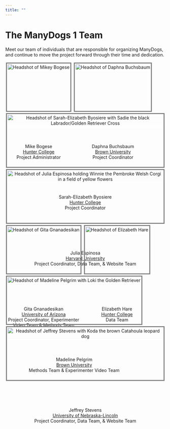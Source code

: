 ```yaml
---
title: ""
---
```


<style>
figure {
  margin:2px;
  display:inline-block;
  vertical-align:top;
  border:solid gray;
  text-align:center;
  position:relative;
  padding-bottom:9em;
}
figure img {
  display:block;
  border:solid white
}
figcaption{
  position:absolute;
  top:250px;
  left:0;
  right:0;
  padding:0.2em 2px;
  min-height:3em;
  opacity:1;
  transition:0.5s;;
}
figcaption p {
  margin:0;
}

</style>

# The ManyDogs 1 Team
Meet our team of individuals that are responsible for organizing ManyDogs, and continue to move the project forward through their time and dedication.  

<div id="gridimg">
  <figure>
    <img src="images/mikey_bogese.jpg" id="headshot" alt="Headshot of Mikey Bogese"/>
    <figcaption>
      <p id="name-header">Mike Bogese</p>
      <p><a href="https://sites.google.com/view/huntertdc/who-are-we">Hunter College</a></p>
      <p>Project Administrator</p>
    </figcaption>
  </figure>
  <figure>
    <img src="images/daphna_buchsbaum.jpg" id="headshot" alt="Headshot of Daphna Buchsbaum" />
    <figcaption>
      <p id="name-header">Daphna Buchsbaum </p>
      <p><a href="http://www.cocodevlab.com/principal-investigator.html/">Brown University</a></p>
      <p>Project Coordinator</p>
    </figcaption>
  </figure>
  <figure>
    <img src="images/sarah_byosiere.jpg" id="headshot" alt="Headshot of Sarah-Elizabeth Byosiere with Sadie the black Labrador/Golden Retriever Cross" />
    <figcaption>
      <p id="name-header">Sarah-Elizabeth Byosiere</p>
      <p><a href="https://sarahbyosiere.wixsite.com/sarahbyosiere/about">Hunter College</a></p>
      <p>Project Coordinator</p>
    </figcaption>
  </figure>
  <figure>
    <img src="images/julia_espinosa.jpg" id="headshot" alt="Headshot of Julia Espinosa holding Winnie the Pembroke Welsh Corgi in a field of yellow flowers" />
    <figcaption>
      <p id="name-header">Julia Espinosa</p>
      <p><a href="https://sites.google.com/view/jespinosa">Harvard University</a></p>
      <p>Project Coordinator, Data Team, & Website Team</p>
    </figcaption>
  </figure>
  <figure>
    <img src="images/gita_gnanadesikan.jpg" id="headshot" alt="Headshot of Gita Gnanadesikan" />
    <figcaption>
      <p id="name-header">Gita Gnanadesikan</p>
      <p><a href="http://u.arizona.edu/~gitag/">University of Arizona</a></p>
      <p>Project Coordinator, Experimenter Video Team & Methods Team</p>
    </figcaption>
  </figure>
  <figure>
    <img src="images/liz_hare.jpg" id="headshot" alt="Headshot of Elizabeth Hare" />
    <figcaption>
      <p id="name-header">Elizabeth Hare</p>
      <p><a href="http://doggenetics.com/">Hunter College</a></p>
      <p>Data Team</p>
    </figcaption>
  </figure>
  <figure>
    <img src="images/madeline_pelgrim.jpg" id="headshot" alt="Headshot of Madeline Pelgrim with Loki the Golden Retriever" />
    <figcaption>
      <p id="name-header">Madeline Pelgrim</p>
      <p><a href="https://mpelgrim.github.io/">Brown University</a></p>
      <p>Methods Team & Experimenter Video Team</p>
    </figcaption>
  </figure>
  <figure>
    <img src="images/jeff_stevens.jpg" id="headshot" alt="Headshot of Jeffrey Stevens with Koda the brown Catahoula leopard dog" />
    <figcaption>
      <p id="name-header">Jeffrey Stevens</p>
      <p><a href="https://dogcog.unl.edu/people">University of Nebraska-Lincoln</a></p>
      <p>Project Coordinator, Data Team, & Website Team</p>
    </figcaption>
  </figure>
</div>

